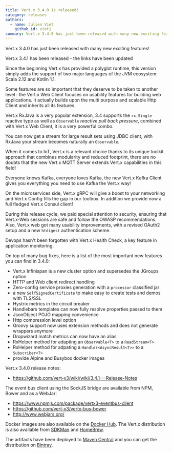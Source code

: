 ```yaml
---
title: Vert.x 3.4.0 is released!
category: releases
authors:
  - name: Julien Viet
    github_id: vietj
summary: Vert.x 3.4.0 has just been released with many new exciting features!
---
```



Vert.x 3.4.0 has just been released with many new exciting features!

<Alert info>

Vert.x 3.4.1 has been released - the links have been updated

</Alert>

Since the beginning Vert.x has provided a polyglot runtime, this version simply adds the support of two major languages
of the JVM ecosystem: Scala 2.12 and Kotlin 1.1.

Some features are so important that they deserve to be taken to another level : the Vert.x Web Client focuses on usability
features for building web applications. It actually builds upon the multi purpose and scalable Http Client and inherits
all its features.

Vert.x RxJava is a very popular extension, 3.4 supports the `rx.Single` reactive type as well as `Observable`
_reactive pull back pressure_, combined with Vert.x Web Client, it is a very powerful combo.

You can now get a stream for large result sets using JDBC client, with RxJava your stream becomes
naturally an `Observable`.

When it comes to IoT, Vert.x is a relevant choice thanks to its unique toolkit approach that combines
 modularity and reduced footprint, there are no doubts that the new Vert.x MQTT Server extends Vert.x capabilities
 in this field!

Everyone knows Kafka, everyone loves Kafka, the new Vert.x Kafka Client gives you everything you need to use Kafka
the Vert.x way!

On the microservices side, Vert.x gRPC will give a boost to your networking and Vert.x Config fills the gap
in our toolbox. In addition we provide now a full fledged Vert.x Consul client!

During this release cycle, we paid special attention to security, ensuring that Vert.x-Web sessions are safe and
follow the OWASP recommendations. Also, Vert.x web got many usability improvements, with a revised OAuth2 setup and a new ``htdigest`` authentication scheme.

Devops hasn't been forgotten with Vert.x Health Check, a key feature in application monitoring.

On top of many bug fixes, here is a list of the most important new features you can find in 3.4.0:

- Vert.x Infinispan is a new cluster option and supersedes the JGroups option
- HTTP and Web client redirect handling
- Zero-config service proxies generation with a `processor` classified jar
- a new `SelfSignedCertificate` to make easy to create tests and demos with TLS/SSL
- Hystrix metrics in the circuit breaker
- Handlebars templates can now fully resolve properties passed to them
- JsonObject POJO mapping convenience
- Http compression level option
- Groovy support now uses extension methods and does not generate wrappers anymore
- Dropwizard match metrics can now have an alias
- RxHelper method for adapting an `Observable<T>` to a `ReadStream<T>`
- RxHelper method for adpating a `Handler<AsyncResult<T>>` to a `Subscriber<T>`
- provide Alpine and Busybox docker images

Vert.x 3.4.0 release notes:

* https://github.com/vert-x3/wiki/wiki/3.4.1---Release-Notes

The event bus client using the SockJS bridge are available from NPM, Bower and as a WebJar:

* https://www.npmjs.com/package/vertx3-eventbus-client
* https://github.com/vert-x3/vertx-bus-bower
* http://www.webjars.org/

Docker images are also available on the [Docker Hub](https://hub.docker.com/u/vertx/). The Vert.x distribution is also available from [SDKMan](http://sdkman.io/index.html) and [HomeBrew](http://brew.sh/).

The artifacts have been deployed to [Maven Central](http://search.maven.org/#search%7Cga%7C1%7Cg%3A%22io.vertx%22%20AND%20v%3A%223.4.1%22) and you can get the distribution on [Bintray](https://bintray.com/vertx/downloads/distribution/3.4.1/view).
